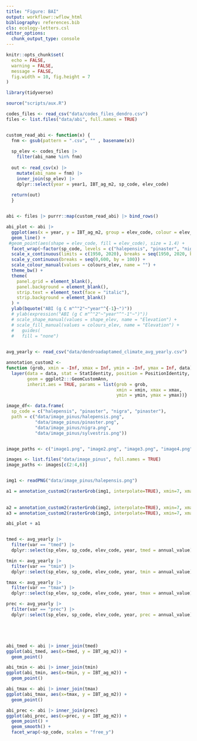 ```yaml
---
title: "Figure: BAI"
output: workflowr::wflow_html
bibliography: references.bib
cls: ecology-letters.csl
editor_options:
  chunk_output_type: console
---
```



```r
knitr::opts_chunk$set(
  echo = FALSE,
  warning = FALSE,
  message = FALSE,
  fig.width = 10, fig.height = 7
)
```


```r
library(tidyverse)

source("scripts/aux.R")
```


```r
codes_files <- read_csv("data/codes_files_dendro.csv")
files <- list.files("data/abi", full.names = TRUE)


custom_read_abi <- function(x) { 
  fnm <- gsub(pattern = ".csv", "" , basename(x))
  
  sp_elev <- codes_files |> 
    filter(abi_name %in% fnm)
  
  out <- read_csv(x) |> 
    mutate(abi_name = fnm) |> 
    inner_join(sp_elev) |> 
    dplyr::select(year = year1, IBT_ag_m2, sp_code, elev_code)
                
  return(out)
  }


abi <- files |> purrr::map(custom_read_abi) |> bind_rows()

```



```r
abi_plot <- abi |> 
  ggplot(aes(x = year, y = IBT_ag_m2, group = elev_code, colour = elev_code)) +
  geom_line() +
 #geom_point(aes(shape = elev_code, fill = elev_code), size = 1.4) + 
  facet_wrap(~factor(sp_code, levels = c("halepensis", "pinaster", "nigra", "sylvestris")), nrow = 1) + 
  scale_x_continuous(limits = c(1950, 2020), breaks = seq(1950, 2020, by=10)) + 
  scale_y_continuous(breaks = seq(0,600, by = 100)) + 
  scale_colour_manual(values = colours_elev, name = "") +
  theme_bw() +
  theme(
    panel.grid = element_blank(),
    panel.background = element_blank(),
    strip.text = element_text(face = "italic"),
    strip.background = element_blank()
  ) + 
  ylab(bquote("ABI (g C m"^"2"~"year"^{-1}~")")) 
  # ylab(expression("ABI (g C m"^"2"~"year"^"-1"~")"))
  # scale_shape_manual(values = shape_elev, name = "Elevation") +
  # scale_fill_manual(values = colours_elev, name = "Elevation") +
  #   guides(
  #   fill = "none")
  


```




```r
avg_yearly <- read_csv("data/dendroadaptamed_climate_avg_yearly.csv")

```




```r
annotation_custom2 <- 
function (grob, xmin = -Inf, xmax = Inf, ymin = -Inf, ymax = Inf, data){
  layer(data = data, stat = StatIdentity, position = PositionIdentity, 
        geom = ggplot2:::GeomCustomAnn,
        inherit.aes = TRUE, params = list(grob = grob, 
                                          xmin = xmin, xmax = xmax, 
                                          ymin = ymin, ymax = ymax))}
```



```r

image_df<- data.frame(
  sp_code = c("halepensis", "pinaster", "nigra", "pinaster"), 
  path = c("data/image_pinus/halepensis.png",
           "data/image_pinus/pinaster.png",
           "data/image_pinus/nigra.png",
           "data/image_pinus/sylvestris.png"))


image_paths <- c("image1.png", "image2.png", "image3.png", "image4.png")

images <- list.files("data/image_pinus", full.names = TRUE) 
image_paths <- images[c(2:4,6)]


img1 <- readPNG("data/image_pinus/halepensis.png")

a1 = annotation_custom2(rasterGrob(img1, interpolate=TRUE), xmin=7, xmax=8, ymin=3.75, ymax=4.5, data = abi |> filter(sp_code == "halepensis"))
                        
                        
a2 = annotation_custom2(rasterGrob(img2, interpolate=TRUE), xmin=7, xmax=8, ymin=3.75, ymax=4.5, data=iris[51,])
a3 = annotation_custom2(rasterGrob(img3, interpolate=TRUE), xmin=7, xmax=8, ymin=3.75, ymax=4.5, data=iris[101,])

abi_plot + a1 



```






```r
tmed <- avg_yearly |> 
  filter(var == "tmed") |> 
  dplyr::select(sp_elev, sp_code, elev_code, year, tmed = annual_value)

tmin <- avg_yearly |> 
  filter(var == "tmin") |> 
  dplyr::select(sp_elev, sp_code, elev_code, year, tmin = annual_value)

tmax <- avg_yearly |> 
  filter(var == "tmax") |> 
  dplyr::select(sp_elev, sp_code, elev_code, year, tmax = annual_value)

prec <- avg_yearly |> 
  filter(var == "prec") |> 
  dplyr::select(sp_elev, sp_code, elev_code, year, prec = annual_value)





abi_tmed <- abi |> inner_join(tmed)
ggplot(abi_tmed, aes(x=tmed, y = IBT_ag_m2)) +
  geom_point()

abi_tmin <- abi |> inner_join(tmin)
ggplot(abi_tmin, aes(x=tmin, y = IBT_ag_m2)) +
  geom_point()

abi_tmax <- abi |> inner_join(tmax)
ggplot(abi_tmax, aes(x=tmax, y = IBT_ag_m2)) +
  geom_point()

abi_prec <- abi |> inner_join(prec)
ggplot(abi_prec, aes(x=prec, y = IBT_ag_m2)) +
  geom_point() +
  geom_smooth() +
  facet_wrap(~sp_code, scales = "free_y")

```

